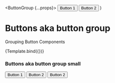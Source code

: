 
  <ButtonGroup {...props}>
    <Button>Button 1</Button>
    <Button>Button 2</Button>
  </ButtonGroup>
)

<Meta title="Components/Form" component={ButtonGroup} />

# Buttons aka button group

Grouping Button Components

<Canvas>
  <Story
    name="Button Group"
    args={{
      variant: 'ghost',
      selectedIndex: 1,
    }}
  >
    {Template.bind({})}
  </Story>
</Canvas>

### Buttons aka button group small

<Canvas>
  <ButtonGroup variant="secondary" selectedIndex={2} className="size-sm">
    <Button>Button 1</Button>
    <Button>Button 2</Button>
    <Button>Button 2</Button>
  </ButtonGroup>
</Canvas>
